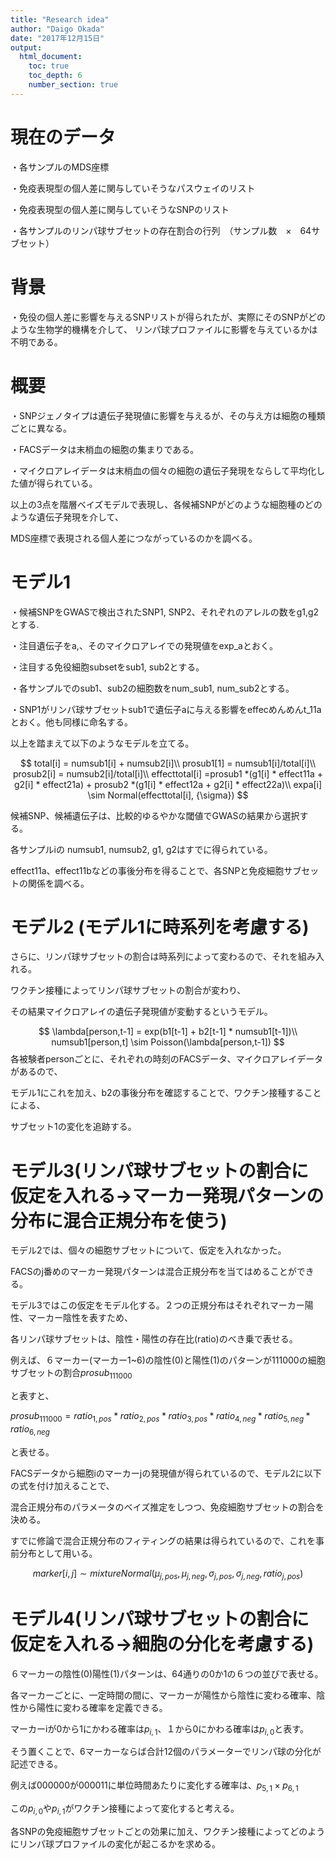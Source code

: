```yaml
---
title: "Research idea"
author: "Daigo Okada"
date: "2017年12月15日"
output: 
  html_document:
    toc: true
    toc_depth: 6
    number_section: true
---
```


# 現在のデータ
・各サンプルのMDS座標

・免疫表現型の個人差に関与していそうなパスウェイのリスト

・免疫表現型の個人差に関与していそうなSNPのリスト

・各サンプルのリンパ球サブセットの存在割合の行列　（サンプル数　×　64サブセット）

# 背景
・免役の個人差に影響を与えるSNPリストが得られたが、実際にそのSNPがどのような生物学的機構を介して、
リンパ球プロファイルに影響を与えているかは不明である。


# 概要
・SNPジェノタイプは遺伝子発現値に影響を与えるが、その与え方は細胞の種類ごとに異なる。

・FACSデータは末梢血の細胞の集まりである。

・マイクロアレイデータは末梢血の個々の細胞の遺伝子発現をならして平均化した値が得られている。


以上の3点を階層ベイズモデルで表現し、各候補SNPがどのような細胞種のどのような遺伝子発現を介して、

MDS座標で表現される個人差につながっているのかを調べる。

# モデル1
・候補SNPをGWASで検出されたSNP1, SNP2、それぞれのアレルの数をg1,g2とする.

・注目遺伝子をa,、そのマイクロアレイでの発現値をexp_aとおく。

・注目する免役細胞subsetをsub1, sub2とする。

・各サンプルでのsub1、sub2の細胞数をnum_sub1, num_sub2とする。

・SNP1がリンパ球サブセットsub1で遺伝子aに与える影響をeffecめんめんt_11aとおく。他も同様に命名する。

以上を踏まえて以下のようなモデルを立てる。

$$
total[i] =  numsub1[i] +  numsub2[i]\\
prosub1[1] =  numsub1[i]/total[i]\\
prosub2[i] =  numsub2[i]/total[i]\\
effecttotal[i] =prosub1 *(g1[i] * effect11a + g2[i] * effect21a) + prosub2 *(g1[i] * effect12a + g2[i] * effect22a)\\
expa[i] \sim Normal(effecttotal[i], {\sigma})
$$

候補SNP、候補遺伝子は、比較的ゆるやかな閾値でGWASの結果から選択する。

各サンプルiの numsub1, numsub2, g1, g2はすでに得られている。

effect11a、effect11bなどの事後分布を得ることで、各SNPと免疫細胞サブセットの関係を調べる。

# モデル2 (モデル1に時系列を考慮する)
さらに、リンパ球サブセットの割合は時系列によって変わるので、それを組み入れる。

ワクチン接種によってリンパ球サブセットの割合が変わり、

その結果マイクロアレイの遺伝子発現値が変動するというモデル。


$$
\lambda[person,t-1] = exp(b1[t-1] + b2[t-1] * numsub1[t-1])\\
numsub1[person,t] \sim Poisson(\lambda[person,t-1])
$$
各被験者personごとに、それぞれの時刻のFACSデータ、マイクロアレイデータがあるので、

モデル1にこれを加え、b2の事後分布を確認することで、ワクチン接種することによる、

サブセット1の変化を追跡する。


# モデル3(リンパ球サブセットの割合に仮定を入れる→マーカー発現パターンの分布に混合正規分布を使う)
モデル2では、個々の細胞サブセットについて、仮定を入れなかった。

FACSのj番めのマーカー発現パターンは混合正規分布を当てはめることができる。

モデル3ではこの仮定をモデル化する。２つの正規分布はそれぞれマーカー陽性、マーカー陰性を表すため、

各リンパ球サブセットは、陰性・陽性の存在比(ratio)のべき乗で表せる。

例えば、６マーカー(マーカー1~6)の陰性(0)と陽性(1)のパターンが111000の細胞サブセットの割合$prosub_{111000}$

と表すと、


$prosub_{111000}=ratio_{1,pos}*ratio_{2,pos}*ratio_{3,pos}*ratio_{4,neg}*ratio_{5,neg}*ratio_{6,neg}$

と表せる。

FACSデータから細胞iのマーカーjの発現値が得られているので、モデル2に以下の式を付け加えることで、

混合正規分布のパラメータのベイズ推定をしつつ、免疫細胞サブセットの割合を決める。

すでに修論で混合正規分布のフィティングの結果は得られているので、これを事前分布として用いる。


$$
marker[i,j] \sim mixtureNormal(\mu_{j,pos},\mu_{j,neg},\sigma_{j,pos},\sigma_{j,neg},ratio_{j,pos})
$$

# モデル4(リンパ球サブセットの割合に仮定を入れる→細胞の分化を考慮する)

６マーカーの陰性(0)陽性(1)パターンは、64通りの0か1の６つの並びで表せる。

各マーカーごとに、一定時間の間に、マーカーが陽性から陰性に変わる確率、陰性から陽性に変わる確率を定義できる。

マーカーiが0から1にかわる確率は$p_{i,1}$、１から0にかわる確率は$p_{i,0}$と表す。

そう置くことで、6マーカーならば合計12個のパラメーターでリンパ球の分化が記述できる。

例えば000000が000011に単位時間あたりに変化する確率は、$p_{5,1} \times p_{6,1}$

この$p_{i,0}$や$p_{i,1}$がワクチン接種によって変化すると考える。

各SNPの免疫細胞サブセットごとの効果に加え、ワクチン接種によってどのようにリンパ球プロファイルの変化が起こるかを求める。
